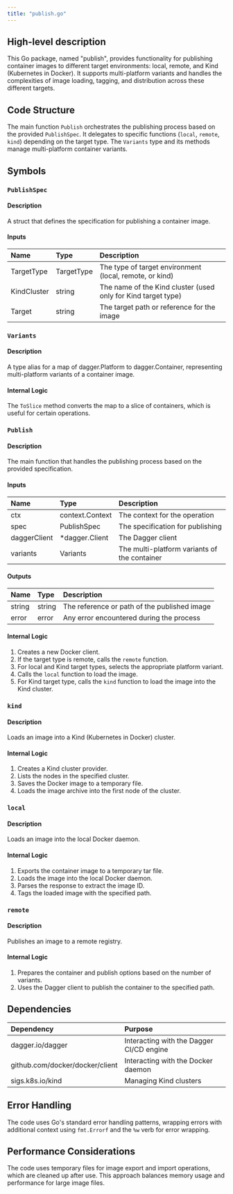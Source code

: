 ```yaml
---
title: "publish.go"
---
```


## High-level description
This Go package, named "publish", provides functionality for publishing container images to different target environments: local, remote, and Kind (Kubernetes in Docker). It supports multi-platform variants and handles the complexities of image loading, tagging, and distribution across these different targets.

## Code Structure
The main function `Publish` orchestrates the publishing process based on the provided `PublishSpec`. It delegates to specific functions (`local`, `remote`, `kind`) depending on the target type. The `Variants` type and its methods manage multi-platform container variants.

## Symbols

### `PublishSpec`
#### Description
A struct that defines the specification for publishing a container image.

#### Inputs
| Name | Type | Description |
|:-----|:-----|:------------|
| TargetType | TargetType | The type of target environment (local, remote, or kind) |
| KindCluster | string | The name of the Kind cluster (used only for Kind target type) |
| Target | string | The target path or reference for the image |

### `Variants`
#### Description
A type alias for a map of dagger.Platform to dagger.Container, representing multi-platform variants of a container image.

#### Internal Logic
The `ToSlice` method converts the map to a slice of containers, which is useful for certain operations.

### `Publish`
#### Description
The main function that handles the publishing process based on the provided specification.

#### Inputs
| Name | Type | Description |
|:-----|:-----|:------------|
| ctx | context.Context | The context for the operation |
| spec | PublishSpec | The specification for publishing |
| daggerClient | *dagger.Client | The Dagger client |
| variants | Variants | The multi-platform variants of the container |

#### Outputs
| Name | Type | Description |
|:-----|:-----|:------------|
| string | string | The reference or path of the published image |
| error | error | Any error encountered during the process |

#### Internal Logic
1. Creates a new Docker client.
2. If the target type is remote, calls the `remote` function.
3. For local and Kind target types, selects the appropriate platform variant.
4. Calls the `local` function to load the image.
5. For Kind target type, calls the `kind` function to load the image into the Kind cluster.

### `kind`
#### Description
Loads an image into a Kind (Kubernetes in Docker) cluster.

#### Internal Logic
1. Creates a Kind cluster provider.
2. Lists the nodes in the specified cluster.
3. Saves the Docker image to a temporary file.
4. Loads the image archive into the first node of the cluster.

### `local`
#### Description
Loads an image into the local Docker daemon.

#### Internal Logic
1. Exports the container image to a temporary tar file.
2. Loads the image into the local Docker daemon.
3. Parses the response to extract the image ID.
4. Tags the loaded image with the specified path.

### `remote`
#### Description
Publishes an image to a remote registry.

#### Internal Logic
1. Prepares the container and publish options based on the number of variants.
2. Uses the Dagger client to publish the container to the specified path.

## Dependencies
| Dependency | Purpose |
|:-----------|:--------|
| dagger.io/dagger | Interacting with the Dagger CI/CD engine |
| github.com/docker/docker/client | Interacting with the Docker daemon |
| sigs.k8s.io/kind | Managing Kind clusters |

## Error Handling
The code uses Go's standard error handling patterns, wrapping errors with additional context using `fmt.Errorf` and the `%w` verb for error wrapping.

## Performance Considerations
The code uses temporary files for image export and import operations, which are cleaned up after use. This approach balances memory usage and performance for large image files.